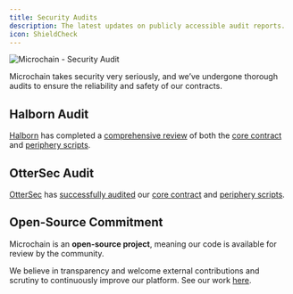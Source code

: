 ```yaml
---
title: Security Audits
description: The latest updates on publicly accessible audit reports.
icon: ShieldCheck
---
```


![Microchain - Security Audit](/security_audit.png)

Microchain takes security very seriously, and we’ve undergone thorough audits to ensure the reliability and safety of our contracts.

## Halborn Audit

[Halborn](https://www.halborn.com) has completed a [comprehensive review](https://www.halborn.com/audits/mira/mira-v1-core-and-periphery) of both the [core contract](https://github.com/mira-amm/mira-v1-core) and [periphery scripts](https://github.com/mira-amm/mira-v1-periphery).

## OtterSec Audit

[OtterSec](https://osec.io) has [successfully audited](https://4079782695-files.gitbook.io/~/files/v0/b/gitbook-x-prod.appspot.com/o/spaces%2F9vifHFKfl951onmvvApO%2Fuploads%2FygSj7Xlp0N7v3FKVBcZq%2Fmira_amm_v1_audit_report.pdf?alt=media&token=8ad31494-02a0-426c-8ad9-2c804e2f9200) our [core contract](https://github.com/mira-amm/mira-v1-core) and [periphery scripts](https://github.com/mira-amm/mira-v1-periphery).

## Open-Source Commitment

Microchain is an **open-source project**, meaning our code is available for review by the community.

We believe in transparency and welcome external contributions and scrutiny to continuously improve our platform. See our work [here](https://github.com/mira-amm).
